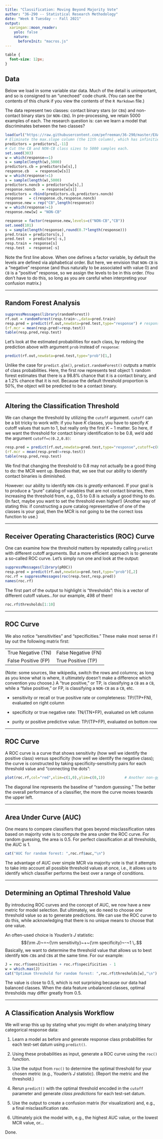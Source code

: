 ```yaml
---
title: "Classification: Moving Beyond Majority Vote"
author: "36-290 -- Statistical Research Methodology"
date: "Week 8 Tuesday -- Fall 2021"
output:
  xaringan::moon_reader:
    yolo: false
    nature:
      beforeInit: "macros.js"
---
```


<style type="text/css">
.remark-slide-content {
    font-size: 16px;
    padding: 1em 4em 1em 4em;
}
.remark-code {
    font-size: 12px;
}
</style>

```css
table {
  font-size: 12px;
}
```

## Data

Below we load in some variable star data. Much of the detail is unimportant, and so is consigned to an "unechoed" code chunk. (You can see the contents of this chunk if you view the contents of the `R Markdown` file.)

The data represent two classes: contact binary stars (or `CB`s) and non-contact binary stars (or `NON-CB`s). In pre-processing, we retain 5000 examples of each. The research question is: can we learn a model that discriminates between the two classes?
```r
load(url("https://raw.githubusercontent.com/pefreeman/36-290/master/EXAMPLE_DATASETS/TD_CLASS/css_data.Rdata"))
# Eliminate the max.slope column (the 11th column), which has infinities.
predictors = predictors[,-11]
# Cut the CB and NON-CB class sizes to 5000 samples each.
set.seed(303)
w = which(response==1)
s = sample(length(w),5000)
predictors.cb = predictors[w[s],]
response.cb   = response[w[s]]
w = which(response!=1)
s = sample(length(w),5000)
predictors.noncb = predictors[w[s],]
response.noncb   = response[w[s]]
predictors = rbind(predictors.cb,predictors.noncb)
response   = c(response.cb,response.noncb)
response.new = rep("CB",length(response))
w = which(response!=1)
response.new[w] = "NON-CB"
```
```r
response = factor(response.new,levels=c("NON-CB","CB"))
set.seed(101)
s = sample(length(response),round(0.7*length(response)))
pred.train = predictors[s,]
pred.test  = predictors[-s,]
resp.train = response[s]
resp.test  = response[-s]
```
Note the first line above. When one defines a factor variable, by default the levels are defined via alphabetical order. But here, we envision that `NON-CB` is a "negative" response (and thus naturally to be associated with value 0) and `CB` is a "positive" response, so we assign the levels to be in this order. (You don't have to do this, so long as you are careful when interpreting your confusion matrix.)

---

## Random Forest Analysis

```r
suppressMessages(library(randomForest))
rf.out = randomForest(resp.train~.,data=pred.train)
resp.pred = predict(rf.out,newdata=pred.test,type="response") # response == majority vote
(rf.mcr = mean(resp.pred!=resp.test))
table(resp.pred,resp.test)
```

Let's look at the estimated probabilities for each class, by redoing the prediction above with argument `prob` instead of `response`:
```r
predict(rf.out,newdata=pred.test,type="prob")[1,]
```
Unlike the case for `predict.glm()`, `predict.randomForest()` outputs a matrix of class probabilities. Here, the first row represents test object 1: random forest estimates that there is a 98.8% chance that it is a contact binary, and a 1.2% chance that it is not. Because the default threshold proportion is 50%, the object will be predicted to be a contact binary.

---

## Altering the Classification Threshold

We can change the threshold by utilizing the `cutoff` argument. `cutoff` can be a bit tricky to work with: if you have $K$ classes, you have to specify $K$ cutoff values that sum to 1, but really only the first $K-1$ matter. So here, if we want the threshold for contact binary identification to be 0.8, we'd add the argument `cutoff=c(0.2,0.8)`:
```r
resp.pred = predict(rf.out,newdata=pred.test,type="response",cutoff=c(0.2,0.8))
(rf.mcr = mean(resp.pred!=resp.test))
table(resp.pred,resp.test)
```
We find that changing the threshold to 0.8 may not actually be a good thing to do: the MCR went up. Besides that, we see that our ability to identify contact binaries is diminished.

However: our ability to identify `NON-CB`s is *greatly* enhanced. If your goal is to produce a "pure" catalog of variables that are not contact binaries, then increasing the threshold from, e.g., 0.5 to 0.8 is actually a good thing to do. (In fact, maybe you want to set the threshold even higher!) (Another way of stating this: if constructing a pure catalog representative of one of the classes is your goal, then the MCR is not going to be the correct loss function to use.)

---

## Receiver Operating Characteristics (ROC) Curve

One can examine how the threshold matters by repeatedly calling `predict` with different cutoff arguments. But a more efficient approach is to generate a so-called ROC curve. Let's simply run one and look at the output:
```r
suppressMessages(library(pROC))
resp.pred = predict(rf.out,newdata=pred.test,type="prob")[,2]
roc.rf = suppressMessages(roc(resp.test,resp.pred))
names(roc.rf)
```
The first part of the output to highlight is "thresholds": this is a vector of different cutoff values...for our example, 498 of them!
```r
roc.rf$thresholds[1:10] 
```

---

## ROC Curve

We also notice "sensitivities" and "specificities." These make most sense if I lay out the following matrix first:

|               |                |
| ------------- | -------------- |
| True Negative (TN) | False Negative (FN) |
| False Positive (FP) | True Positive (TP) |

(Note: some sources, like wikipedia, switch the rows and columns; as long as you know what is where, it ultimately doesn't make a difference which convention you choose.) A "true positive," or TP, is classifying a `CB` as a `CB`, while a "false positive," or FP, is classifying a `NON-CB` as a `CB`, etc.

- sensitivity or recall or true positive rate or completeness: TP/(TP+FN), evaluated on right column 

- specificity or true negative rate: TN/(TN+FP), evaluated on left column

- purity or positive predictive value: TP/(TP+FP), evaluated on bottom row

---

## ROC Curve

A ROC curve is a curve that shows sensitivity (how well we identify the positive class) versus specificity (how well we identify the negative class); the curve is constructed by taking specificity-sensitivity pairs for each threshold value and "connecting the dots":
```r
plot(roc.rf,col="red",xlim=c(1,0),ylim=c(0,1))         # Another non-ggplot production
```
The diagonal line represents the baseline of "random guessing." The better the overall performance of a classifier, the more the curve moves towards the upper left.

---

## Area Under Curve (AUC)

One means to compare classifiers that goes beyond misclassification rates based on majority vote is to compute the area under the ROC curve. For random guessing, the area is 0.5. For perfect classification at all thresholds, the AUC is 1.
```r
cat("AUC for random forest: ",roc.rf$auc,"\n")
```

The advantage of AUC over simple MCR via majority vote is that it attempts to take into account all possible threshold values at once, i.e., it allows us to identify which classifier performs the best over a range of conditions.

---

## Determining an Optimal Threshold Value

By introducing ROC curves and the concept of AUC, we now have a new metric for model selection. But ultimately, we do need to choose *one* threshold value so as to generate predictions. We can use the ROC curve to do this, while acknowledging that there is no unique means to choose that one value.

An often-used choice is *Youden's J* statistic:
$${\rm J}~=~{\rm sensitivity}~+~{\rm specificity}~-~1 \,.$$
Basically, we want to determine the threshold value that allows us to best identify `NON-CB`s and `CB`s at the same time. For our example:
```r
J = roc.rf$sensitivities + roc.rf$specificities - 1
w = which.max(J)
cat("Optimum threshold for random forest: ",roc.rf$thresholds[w],"\n")
```
The value is close to 0.5, which is not surprising because our data had balanced classes. When the data feature unbalanced classes, optimal thresholds may differ greatly from 0.5.

---

## A Classification Analysis Workflow

We will wrap this up by stating what you might do when analyzing binary categorical response data:

1. Learn a model as before and generate response class probabilities for each test-set datum using `predict()`.

2. Using these probabilities as input, generate a ROC curve using the `roc()` function.

3. Use the output from `roc()` to determine the optimal threshold for your chosen metric (e.g., Youden's $J$ statistic). (Report the metric and the threshold.)

4. Rerun `predict()` with the optimal threshold encoded in the `cutoff` parameter and generate *class predictions* for each test-set datum.

5. Use the output to create a confusion matrix (for visualization) and, e.g., a final misclassification rate.

6. Ultimately pick the model with, e.g., the highest AUC value, or the lowest MCR value, or...

Done.

